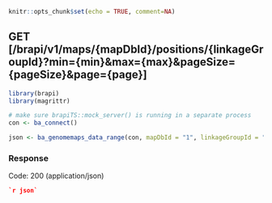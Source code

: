 ```r
knitr::opts_chunk$set(echo = TRUE, comment=NA)
```
## GET [/brapi/v1/maps/{mapDbId}/positions/{linkageGroupId}?min={min}&max={max}&pageSize={pageSize}&page={page}]
```r
library(brapi)
library(magrittr)

# make sure brapiTS::mock_server() is running in a separate process
con <- ba_connect()

json <- ba_genomemaps_data_range(con, mapDbId = "1", linkageGroupId = "1", min = 1, max = 1000, rclass = "json")
```

### Response

Code: 200 (application/json)

```json
`r json`
```


